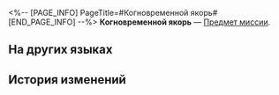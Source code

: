 <%-- [PAGE_INFO]
PageTitle=#Когновременной якорь#
[END_PAGE_INFO] --%>
{{Предмет Инфобокс
|id          = 140577
|Изображение = Предмет Когновременной якорь.png
|Тип         = Предмет миссии
|Инвентарь   = Миссии
|Редкость    = 3
|Эффект      = 
|Описание    = Диковина и пространственный якорь из мира Эрудиции, который защищает структуру данных от цифровых цунами.<br />При необходимости он также может служить средством связи между этим и внешним миром.
}}
'''Когновременной якорь''' — [[Предмет миссии]].

==На других языках==
{{На других языках
|en   = Chronocognitive Anchor
|zhs  = 识刻锚
|zht  = 識刻錨
|ja   = 識刻アンカー
|ko   = 표식의 닻
|es   = Ancla cronocognitiva
|fr   = Ancre chrono-cognitive
|ru   = Когновременной якорь
|th   = หมุดยึดโยง
|vi   = Dấu Mốc Tri Thức
|de   = Chronokognitiver Anker
|id   = Pancang Kognisi Waktu
|pt   = Âncora Cronocognitiva
}}

==История изменений==
{{История изменений|3.5}}